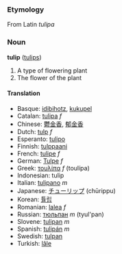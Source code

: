 ===Etymology===

From Latin ''tulipa''

===Noun===
'''tulip''' ([[tulips]])

#A type of flowering plant
#The flower of the plant

====Translation====
*Basque: [[idibihotz]], [[kukupel]]
*Catalan: [[tulipa]] ''f''
*Chinese: [[鬱金香]], [[郁金香]]
*Dutch: [[tulp]] ''f''
*Esperanto: [[tulipo]]
*Finnish: [[tulppaani]]
*French: [[tulipe]] ''f''
*German: [[Tulpe]] ''f''
*Greek: [[τουλίπα]] ''f'' (toul&iacute;pa)
*Indonesian: tulip
*Italian: [[tulipano]] ''m''
*Japanese: [[チューリップ]] (chūrippu)
*Korean: [[튤립]]
*Romanian: [[lalea]] ''f''
*Russian: [[тюльпан]] ''m'' (tyul'pan)
*Slovene: [[tulipan]] ''m''
*Spanish: [[tulipán]] ''m''
*Swedish: [[tulpan]]
*Turkish: [[lâle]]